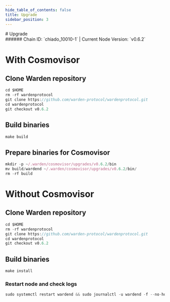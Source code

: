 ```yaml
---
hide_table_of_contents: false
title: Upgrade
sidebar_position: 3
---
```


<div class="h1-with-icon icon-warden">
# Upgrade
</div>
###### Chain ID: `chiado_10010-1` | Current Node Version: `v0.6.2`

# With Cosmovisor
## Clone Warden repository
```js
cd $HOME
rm -rf wardenprotocol
git clone https://github.com/warden-protocol/wardenprotocol.git
cd wardenprotocol
git checkout v0.6.2
 ```

## Build binaries
```js
make build
 ```

## Prepare binaries for Cosmovisor
```js
mkdir -p ~/.warden/cosmovisor/upgrades/v0.6.2/bin
mv build/wardend ~/.warden/cosmovisor/upgrades/v0.6.2/bin/
rm -rf build
```

# Without Cosmovisor
## Clone Warden repository
```js
cd $HOME
rm -rf wardenprotocol
git clone https://github.com/warden-protocol/wardenprotocol.git
cd wardenprotocol
git checkout v0.6.2
 ```

## Build binaries
```js
make install
 ```

### Restart node and check logs
```js
sudo systemctl restart wardend && sudo journalctl -u wardend -f --no-hostname -o cat
```